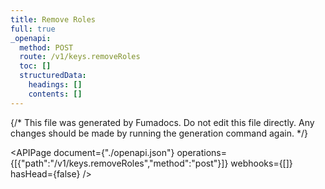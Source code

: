 ```yaml
---
title: Remove Roles
full: true
_openapi:
  method: POST
  route: /v1/keys.removeRoles
  toc: []
  structuredData:
    headings: []
    contents: []
---
```


{/* This file was generated by Fumadocs.
Do not edit this file directly. Any changes should be made by running the generation command again. */}

<APIPage document={"./openapi.json"} operations={[{"path":"/v1/keys.removeRoles","method":"post"}]} webhooks={[]} hasHead={false} />